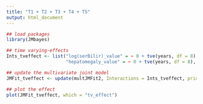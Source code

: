```yaml
---
title: "T1 + T2 + T3 + T4 + T5"
output: html_document
---
```





```r

## load packages
library(JMbayes)

## time varying-effects
Ints_tveffect <- list("log(serBilir)_value" = ~ 0 + tve(years, df = 8), "log(serBilir)_slope" = ~ 0 + tve(years, df = 8), 
                      "hepatomegaly_value" = ~ 0 + tve(years, df = 8), "hepatomegaly_slope" = ~ 0 + tve(years, df = 8))

## update the multivariate joint model
JMFit_tveffect <- update(multJMFit2, Interactions = Ints_tveffect, priors = list(shrink_alphas = TRUE))

## plot the effect
plot(JMFit_tveffect, which = "tv_effect")


```
